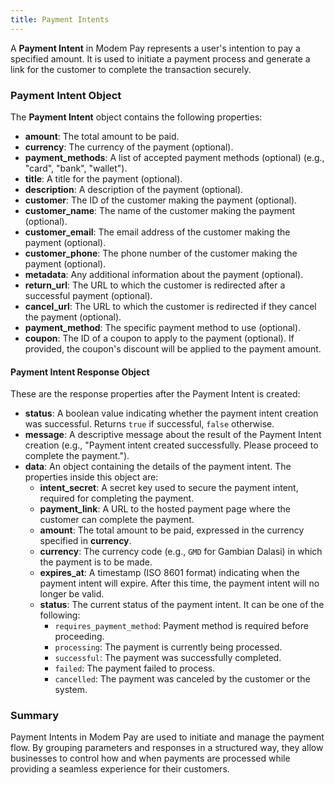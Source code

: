 ```yaml
---
title: Payment Intents
---
```


A **Payment Intent** in Modem Pay represents a user's intention to pay a specified amount. It is used to initiate a payment process and generate a link for the customer to complete the transaction securely.

### Payment Intent Object

The **Payment Intent** object contains the following properties:

- **amount**: The total amount to be paid.
- **currency**: The currency of the payment (optional).
- **payment_methods**: A list of accepted payment methods (optional) (e.g., "card", "bank", "wallet").
- **title**: A title for the payment (optional).
- **description**: A description of the payment (optional).
- **customer**: The ID of the customer making the payment (optional).
- **customer_name**: The name of the customer making the payment (optional).
- **customer_email**: The email address of the customer making the payment (optional).
- **customer_phone**: The phone number of the customer making the payment (optional).
- **metadata**: Any additional information about the payment (optional).
- **return_url**: The URL to which the customer is redirected after a successful payment (optional).
- **cancel_url**: The URL to which the customer is redirected if they cancel the payment (optional).
- **payment_method**: The specific payment method to use (optional).
- **coupon**: The ID of a coupon to apply to the payment (optional). If provided, the coupon's discount will be applied to the payment amount.

#### Payment Intent Response Object

These are the response properties after the Payment Intent is created:

- **status**: A boolean value indicating whether the payment intent creation was successful. Returns `true` if successful, `false` otherwise.
- **message**: A descriptive message about the result of the Payment Intent creation (e.g., "Payment intent created successfully. Please proceed to complete the payment.").
- **data**: An object containing the details of the payment intent. The properties inside this object are:
  - **intent_secret**: A secret key used to secure the payment intent, required for completing the payment.
  - **payment_link**: A URL to the hosted payment page where the customer can complete the payment.
  - **amount**: The total amount to be paid, expressed in the currency specified in **currency**.
  - **currency**: The currency code (e.g., `GMD` for Gambian Dalasi) in which the payment is to be made.
  - **expires_at**: A timestamp (ISO 8601 format) indicating when the payment intent will expire. After this time, the payment intent will no longer be valid.
  - **status**: The current status of the payment intent. It can be one of the following:
    - `requires_payment_method`: Payment method is required before proceeding.
    - `processing`: The payment is currently being processed.
    - `successful`: The payment was successfully completed.
    - `failed`: The payment failed to process.
    - `cancelled`: The payment was canceled by the customer or the system.

### Summary
Payment Intents in Modem Pay are used to initiate and manage the payment flow. By grouping parameters and responses in a structured way, they allow businesses to control how and when payments are processed while providing a seamless experience for their customers.